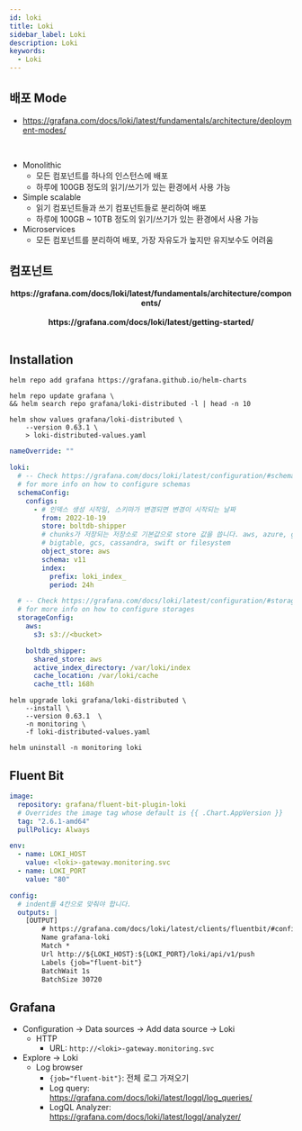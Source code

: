 ```yaml
---
id: loki
title: Loki
sidebar_label: Loki
description: Loki
keywords:
  - Loki
---
```



## 배포 Mode

- https://grafana.com/docs/loki/latest/fundamentals/architecture/deployment-modes/

<br />

- Monolithic
  - 모든 컴포넌트를 하나의 인스턴스에 배포
  - 하루에 100GB 정도의 읽기/쓰기가 있는 환경에서 사용 가능
- Simple scalable
  - 읽기 컴포넌트들과 쓰기 컴포넌트들로 분리하여 배포
  - 하루에 100GB ~ 10TB 정도의 읽기/쓰기가 있는 환경에서 사용 가능
- Microservices
  - 모든 컴포넌트를 분리하여 배포, 가장 자유도가 높지만 유지보수도 어려움

## 컴포넌트

<center>
  <Image
    img={require("@site/static/img/nn/mlops/monitoring/plg/loki_architecture_components.png")}
    width={750}
  />
</center>
<center>
  <strong>
    https://grafana.com/docs/loki/latest/fundamentals/architecture/components/
  </strong>
</center>
<br />

<center>
  <Image
    img={require("@site/static/img/nn/mlops/monitoring/plg/simple-scalable-test-environment.png")}
    width={750}
  />
</center>
<center>
  <strong>https://grafana.com/docs/loki/latest/getting-started/</strong>
</center>
<br />

## Installation

```shell
helm repo add grafana https://grafana.github.io/helm-charts
```

```shell
helm repo update grafana \
&& helm search repo grafana/loki-distributed -l | head -n 10
```

```shell
helm show values grafana/loki-distributed \
    --version 0.63.1 \
    > loki-distributed-values.yaml
```

```yaml title="loki-distributed-values.yaml"
nameOverride: ""

loki:
  # -- Check https://grafana.com/docs/loki/latest/configuration/#schema_config
  # for more info on how to configure schemas
  schemaConfig:
    configs:
      - # 인덱스 생성 시작일, 스키마가 변경되면 변경이 시작되는 날짜
        from: 2022-10-19
        store: boltdb-shipper
        # chunks가 저장되는 저장소로 기본값으로 store 값을 씁니다. aws, azure, gcp,
        # bigtable, gcs, cassandra, swift or filesystem
        object_store: aws
        schema: v11
        index:
          prefix: loki_index_
          period: 24h

  # -- Check https://grafana.com/docs/loki/latest/configuration/#storage_config
  # for more info on how to configure storages
  storageConfig:
    aws:
      s3: s3://<bucket>

    boltdb_shipper:
      shared_store: aws
      active_index_directory: /var/loki/index
      cache_location: /var/loki/cache
      cache_ttl: 168h
```

```shell
helm upgrade loki grafana/loki-distributed \
    --install \
    --version 0.63.1  \
    -n monitoring \
    -f loki-distributed-values.yaml
```

```shell
helm uninstall -n monitoring loki
```

## Fluent Bit

```yaml title="fluent-bit-values.yaml"
image:
  repository: grafana/fluent-bit-plugin-loki
  # Overrides the image tag whose default is {{ .Chart.AppVersion }}
  tag: "2.6.1-amd64"
  pullPolicy: Always

env:
  - name: LOKI_HOST
    value: <loki>-gateway.monitoring.svc
  - name: LOKI_PORT
    value: "80"

config:
  # indent를 4칸으로 맞춰야 합니다.
  outputs: |
    [OUTPUT]
        # https://grafana.com/docs/loki/latest/clients/fluentbit/#configuration-options
        Name grafana-loki
        Match *
        Url http://${LOKI_HOST}:${LOKI_PORT}/loki/api/v1/push
        Labels {job="fluent-bit"}
        BatchWait 1s
        BatchSize 30720
```

## Grafana

- Configuration -\> Data sources -\> Add data source -\> Loki
  - HTTP
    - URL: `http://<loki>-gateway.monitoring.svc`
- Explore -\> Loki
  - Log browser
    - `{job="fluent-bit"}`: 전체 로그 가져오기
    - Log query: https://grafana.com/docs/loki/latest/logql/log_queries/
    - LogQL Analyzer: https://grafana.com/docs/loki/latest/logql/analyzer/
